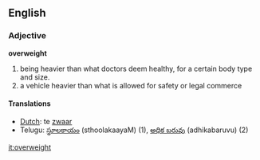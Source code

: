 ==English==
=== Adjective ===
'''overweight'''
# being heavier than what doctors deem healthy, for a certain body type and size.
# a vehicle heavier than what is allowed for safety or legal commerce

==== Translations ====
*[[Dutch]]: te [[zwaar]]
*Telugu: [[స్థూలకాయం]] (sthoolakaayaM) (1), [[అధిక బరువు]] (adhikabaruvu) (2)

[[it:overweight]]